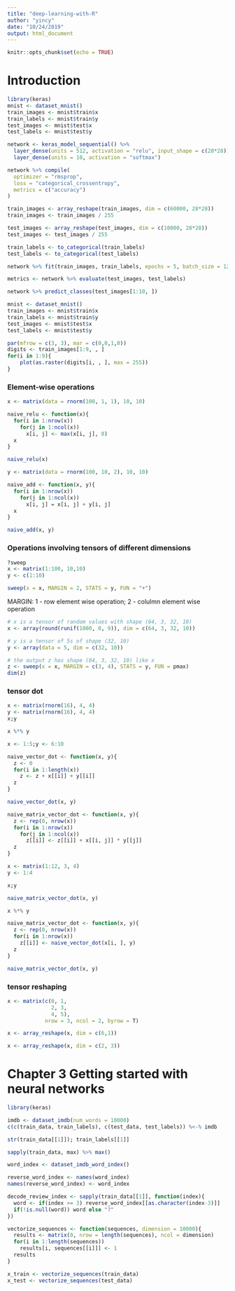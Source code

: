 ```yaml
---
title: "deep-learning-with-R"
author: "yincy"
date: "10/24/2019"
output: html_document
---
```


```r
knitr::opts_chunk$set(echo = TRUE)
```

# Introduction  
```r
library(keras)
mnist <- dataset_mnist() 
train_images <- mnist$train$x 
train_labels <- mnist$train$y 
test_images <- mnist$test$x 
test_labels <- mnist$test$y
```


```r
network <- keras_model_sequential() %>% 
  layer_dense(units = 512, activation = "relu", input_shape = c(28*28)) %>% 
  layer_dense(units = 10, activation = "softmax")
```


```r
network %>% compile(
  optimizer = "rmsprop",
  loss = "categorical_crossentropy",
  metrics = c("accuracy")
)
```


```r
train_images <- array_reshape(train_images, dim = c(60000, 28*28))
train_images <- train_images / 255

test_images <- array_reshape(test_images, dim = c(10000, 28*28))
test_images <- test_images / 255
```


```r
train_labels <- to_categorical(train_labels)
test_labels <- to_categorical(test_labels)
```


```r
network %>% fit(train_images, train_labels, epochs = 5, batch_size = 128)
```


```r
metrics <- network %>% evaluate(test_images, test_labels)
```

```r
network %>% predict_classes(test_images[1:10, ])
```


```r
mnist <- dataset_mnist() 
train_images <- mnist$train$x 
train_labels <- mnist$train$y 
test_images <- mnist$test$x 
test_labels <- mnist$test$y
```


```r
par(mfrow = c(3, 3), mar = c(0,0,1,0))
digits <- train_images[1:9, , ]
for(i in 1:9){
    plot(as.raster(digits[i, , ], max = 255))
}
```

### Element-wise operations  
```r
x <- matrix(data = rnorm(100, 1, 1), 10, 10)
```

```r
naive_relu <- function(x){
  for(i in 1:nrow(x))
    for(j in 1:ncol(x))
      x[i, j] <- max(x[i, j], 0)
  x
}
```

```r
naive_relu(x)
```

```r
y <- matrix(data = rnorm(100, 10, 2), 10, 10)
```


```r
naive_add <- function(x, y){
  for(i in 1:nrow(x))
    for(j in 1:ncol(x))
      x[i, j] = x[i, j] + y[i, j]
  x
}
```

```r
naive_add(x, y)
```


### Operations involving tensors of different dimensions  
```r
?sweep
x <- matrix(1:100, 10,10)
y <- c(1:10)
```

```r
sweep(x = x, MARGIN = 2, STATS = y, FUN = "+")
```

MARGIN: 1 - row element wise operation; 2 - colulmn element wise operation  


```r
# x is a tensor of random values with shape (64, 3, 32, 10)
x <- array(round(runif(1000, 0, 9)), dim = c(64, 3, 32, 10))

# y is a tensor of 5s of shape (32, 10)
y <- array(data = 5, dim = c(32, 10))

# the output z has shape (64, 3, 32, 10) like x
z <- sweep(x = x, MARGIN = c(3, 4), STATS = y, FUN = pmax)
dim(z)
```


### tensor dot  
```r
x <- matrix(rnorm(16), 4, 4)
y <- matrix(rnorm(16), 4, 4)
x;y
```

```r
x %*% y
```

```r
x <- 1:5;y <- 6:10

naive_vector_dot <- function(x, y){
  z <- 0
  for(i in 1:length(x))
    z <- z + x[[i]] + y[[i]]
  z
}
```

```r
naive_vector_dot(x, y)
```

```r
naive_matrix_vector_dot <- function(x, y){
  z <- rep(0, nrow(x))
  for(i in 1:nrow(x))
    for(j in 1:ncol(x))
      z[[i]] <- z[[i]] + x[[i, j]] * y[[j]]
  z
}
```

```r
x <- matrix(1:12, 3, 4)
y <- 1:4

x;y
```

```r
naive_matrix_vector_dot(x, y)
```


```rs
x %*% y
```


```r
naive_matrix_vector_dot <- function(x, y){
  z <- rep(0, nrow(x))
  for(i in 1:nrow(x))
    z[[i]] <- naive_vector_dot(x[i, ], y)
  z
}
```

```r
naive_matrix_vector_dot(x, y)
```


### tensor reshaping  
```r
x <- matrix(c(0, 1,
              2, 3,
              4, 5),
            nrow = 3, ncol = 2, byrow = T)
```

```r
x <- array_reshape(x, dim = c(6,1))
```

```r
x <- array_reshape(x, dim = c(2, 3))
```
  
# Chapter 3 Getting started with neural networks  
```r
library(keras)
```

```r
imdb <- dataset_imdb(num_words = 10000)
c(c(train_data, train_labels), c(test_data, test_labels)) %<-% imdb 
```

```r
str(train_data[[1]]); train_labels[[1]]
```

```r
sapply(train_data, max) %>% max()
```

```r
word_index <- dataset_imdb_word_index()

reverse_word_index <- names(word_index)
names(reverse_word_index) <- word_index
```


```r
decode_review_index <- sapply(train_data[[1]], function(index){
  word <- if(index >= 3) reverse_word_index[[as.character(index-3)]]
  if(!is.null(word)) word else "?"
})
```

```r
vectorize_sequences <- function(sequences, dimension = 10000){
  results <- matrix(0, nrow = length(sequences), ncol = dimension)
  for(i in 1:length(sequences))
    results[i, sequences[[i]]] <- 1
  results
}
```


```r
x_train <- vectorize_sequences(train_data)
x_test <- vectorize_sequences(test_data)
```







